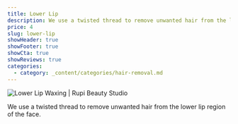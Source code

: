 ```yaml
---
title: Lower Lip
description: We use a twisted thread to remove unwanted hair from the lower lip region of the face.
price: 4
slug: lower-lip
showHeader: true
showFooter: true
showCta: true
showReviews: true
categories:
  - category: _content/categories/hair-removal.md
---
```


![Lower Lip Waxing | Rupi Beauty Studio](/uploads/services/wax-sheet.webp 'Lower Lip Waxing  | Rupi Beauty Studio')

We use a twisted thread to remove unwanted hair from the lower lip region of the face.
